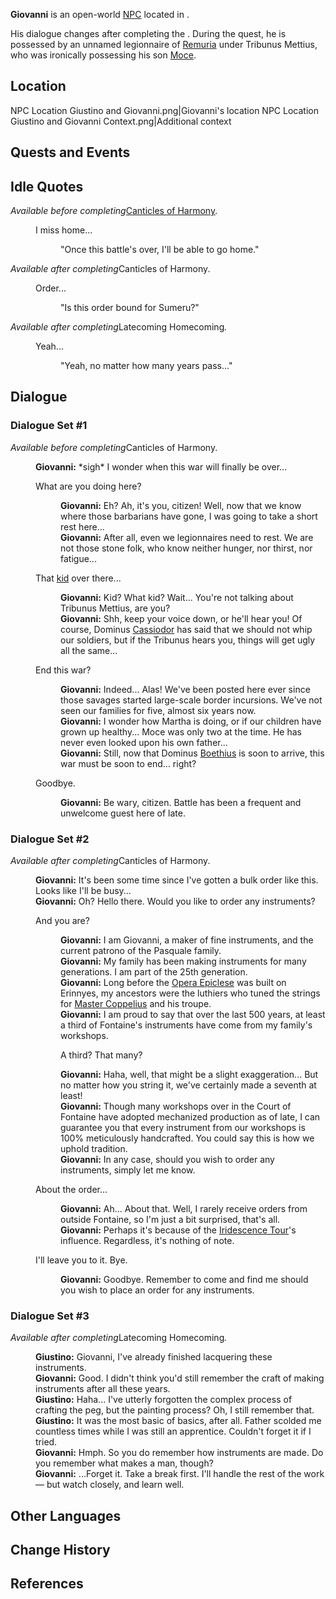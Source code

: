 {{Meta
<!-- Remove this template after adding the missing info -->
|missing_NPC_profile  = yes
}}
{{Character Infobox
|type             = Open-World NPC
|image            = NPC Giovanni.png
|realname         = Giovanni Pasquale
|deceased         = <!-- Past (for deceased prior to events of the game) or free response -->
|region           = Fontaine
|location         = Fontaine
|affiliation      = Pasquale's Instruments
|title            = 

|ancestry         = Pasquale Family
|father           = 
|mother           = 
|spouse           = Martha
|spouseNote       = Wife
|sibling          = Giustino
|siblingNote      = Older brother
|child            = Moce
|childNote        = Son
|relative         = 

|voiceEN          = [[imdb:nm6728039|Branden Loera]]<ref>Twitter: [https://twitter.com/BrandLoVO/status/1783209131861590113 EN VA Self Announcement]</ref>
|voiceCN          = 
|voiceJP          = 
|voiceKR          = 
|dialoguereward   = 
}}
'''Giovanni''' is an open-world [[NPC]] located in {{Location|Petrichor}}.

His dialogue changes after completing the {{Quest|Canticles of Harmony}}. During the quest, he is possessed by an unnamed legionnaire of [[Remuria]] under Tribunus Mettius, who was ironically possessing his son [[Moce]].

==Location==
<gallery>
NPC Location Giustino and Giovanni.png|Giovanni's location
NPC Location Giustino and Giovanni Context.png|Additional context
</gallery>
<!--
==Profile==
Detailed story/lore information goes here.
''(To be added.)''

===Appearance===
Keep appearance section short and concise. Limit to 2 paragraphs with 3-4 sentences each.
''(To be added.)''
-->
==Quests and Events==
{{Quests and Events}}

==Idle Quotes==
''Available before completing ''[[Canticles of Harmony]]''.''
{{Dialogue Start}}
: {{DIcon|Idle}} I miss home...
:: {{A|VO Giovanni 01.ogg}} "Once this battle's over, I'll be able to go home."
{{Dialogue End}}

''Available after completing ''Canticles of Harmony''.''
{{Dialogue Start}}
: {{DIcon|Idle}} Order...
:: {{A|VO Giovanni 02.ogg}} "Is this order bound for Sumeru?"
{{Dialogue End}}

''Available after completing ''Latecoming Homecoming''.''
{{Dialogue Start}}
: {{DIcon|Idle}} Yeah...
:: {{A|VO Giovanni 03.ogg}} "Yeah, no matter how many years pass..."
{{Dialogue End}}

==Dialogue==
===Dialogue Set #1===
''Available before completing ''Canticles of Harmony''.''
{{Dialogue Start}}
:'''Giovanni:''' *sigh* I wonder when this war will finally be over...
:{{DIcon}} What are you doing here?
::'''Giovanni:''' Eh? Ah, it's you, citizen! Well, now that we know where those barbarians have gone, I was going to take a short rest here...
::'''Giovanni:''' After all, even we legionnaires need to rest. We are not those stone folk, who know neither hunger, nor thirst, nor fatigue...
:{{DIcon}} That [[Moce|kid]] over there...
::'''Giovanni:''' Kid? What kid? Wait... You're not talking about Tribunus Mettius, are you?
::'''Giovanni:''' Shh, keep your voice down, or he'll hear you! Of course, Dominus [[Cassiodor]] has said that we should not whip our soldiers, but if the Tribunus hears you, things will get ugly all the same...
:{{DIcon}} End this war?
::'''Giovanni:''' Indeed... Alas! We've been posted here ever since those savages started large-scale border incursions. We've not seen our families for five, almost six years now.
::'''Giovanni:''' I wonder how Martha is doing, or if our children have grown up healthy... Moce was only two at the time. He has never even looked upon his own father...
::'''Giovanni:''' Still, now that Dominus [[Boethius]] is soon to arrive, this war must be soon to end... right?
:{{DIcon}} Goodbye.
::'''Giovanni:''' Be wary, citizen. Battle has been a frequent and unwelcome guest here of late.
{{Dialogue End}}

===Dialogue Set #2=== 
''Available after completing ''Canticles of Harmony''.''
{{Dialogue Start}}
:'''Giovanni:''' It's been some time since I've gotten a bulk order like this. Looks like I'll be busy...
:'''Giovanni:''' Oh? Hello there. Would you like to order any instruments?
:{{DIcon}} And you are?
::'''Giovanni:''' I am Giovanni, a maker of fine instruments, and the current patrono of the Pasquale family. 
::'''Giovanni:''' My family has been making instruments for many generations. I am part of the 25th generation. 
::'''Giovanni:''' Long before the [[Opera Epiclese]] was built on Erinnyes, my ancestors were the luthiers who tuned the strings for [[Coppelius|Master Coppelius]] and his troupe. 
::'''Giovanni:''' I am proud to say that over the last 500 years, at least a third of Fontaine's instruments have come from my family's workshops. 
::{{DIcon}} A third? That many? 
::'''Giovanni:''' Haha, well, that might be a slight exaggeration... But no matter how you string it, we've certainly made a seventh at least!
::'''Giovanni:''' Though many workshops over in the Court of Fontaine have adopted mechanized production as of late, I can guarantee you that every instrument from our workshops is 100% meticulously handcrafted. You could say this is how we uphold tradition. 
::'''Giovanni:''' In any case, should you wish to order any instruments, simply let me know. 
:{{DIcon}} About the order...
::'''Giovanni:''' Ah... About that. Well, I rarely receive orders from outside Fontaine, so I'm just a bit surprised, that's all. 
::'''Giovanni:''' Perhaps it's because of the [[Iridescence Tour]]'s influence. Regardless, it's nothing of note. 
:{{DIcon}} I'll leave you to it. Bye. 
::'''Giovanni:''' Goodbye. Remember to come and find me should you wish to place an order for any instruments.
{{Dialogue End}}

===Dialogue Set #3=== 
''Available after completing ''Latecoming Homecoming''.''
{{Dialogue Start}}
:'''Giustino:''' Giovanni, I've already finished lacquering these instruments.
:'''Giovanni:''' Good. I didn't think you'd still remember the craft of making instruments after all these years.
:'''Giustino:''' Haha... I've utterly forgotten the complex process of crafting the peg, but the painting process? Oh, I still remember that.
:'''Giustino:''' It was the most basic of basics, after all. Father scolded me countless times while I was still an apprentice. Couldn't forget it if I tried.
:'''Giovanni:''' Hmph. So you do remember how instruments are made. Do you remember what makes a man, though?
:'''Giovanni:''' ...Forget it. Take a break first. I'll handle the rest of the work &mdash; but watch closely, and learn well.
{{Dialogue End}}
<!--
==Event Dialogue==
===Event Name===
{{Dialogue Start}}
:'''{{subst:#titleparts:{{subst:PAGENAME}}}}:'''
{{Dialogue End}}
-->
==Other Languages==
{{Other Languages|default_hidden=1
|en      = Giovanni
|zhs     = 乔瓦尼
|zhs_rm  = Qiáowǎní
|zht     = 喬瓦尼
|zht_rm  = Qiáowǎní
|ja      = ジョヴァンニ
|ja_rm   = Jovanni
|ko      = 지오바니
|ko_rm   = 
|es      = Giovanni
|fr      = Giovanni
|ru      = Джованни
|th      = Giovanni
|vi      = Giovanni
|de      = Giovanni
|id      = Giovanni
|pt      = Giovanni
|tr      = Giovanni
|it      = Giovanni
}}

==Change History==
{{Change History|4.6}}

==References==
{{Reflist}}